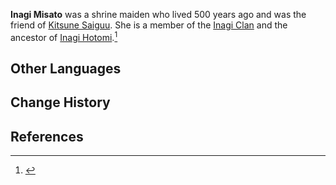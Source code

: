 {{Stub|Story/Profile}}
{{Character Infobox
|type             = Mentioned
|region           = Inazuma
|affiliation      = Inagi Clan
|affiliation2     = Grand Narukami Shrine
|ancestry         = [[Inagi Clan]]
|relative         = Inagi Hotomi
}}
'''Inagi Misato''' was a shrine maiden who lived 500 years ago and was the friend of [[Kitsune Saiguu]]. She is a member of the [[Inagi Clan]] and the ancestor of [[Inagi Hotomi]].<ref>{{Ref/Quest|Yougou Cleansing}}</ref>
<!--
==Profile==
===Personality===
===Appearance===

==Story==

==Trivia==
 Unhide if a Note is used on the page. (See Asase Hibiki's page for an example usage.)
==Notes==
{{Reflist|note=1|fontsize=larger|1}}
-->
==Other Languages==
{{Other Languages|default_hidden=1
|en      = Inagi Misato
|zhs     = 稻城弥里
|zhs_rm  = Dàochéng Mílǐ
|zht     = 稻城彌裡
|zht_rm  = Dàochéng Mílǐ
|ja      = 稲城弥里
|ja_rm   = Inagi Misato
|ko      = 이나기 미사토
|ko_rm   = Inagi Misato
|es      = Inagi Misato
|fr      = Inagi Misato
|ru      = Инаги Мисато
|th      = Inagi Misato
|vi      = Inagi Hotomi
|de      = Inagi Misato
|id      = Inagi Misato
|pt      = Inagi Misato
|tr      = 
|it      = 
}}

==Change History==
{{Change History|introduced=2.0}}

==References==
{{Reflist}}